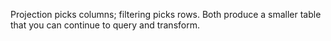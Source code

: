 Projection picks columns; filtering picks rows. Both produce a smaller table that you can continue to query and transform.

